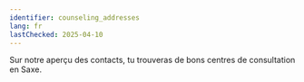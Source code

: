 ```yaml
---
identifier: counseling_addresses
lang: fr
lastChecked: 2025-04-10
---
```


Sur notre <InternalShortLink identifier = "contacts">aperçu des contacts</InternalShortLink>, tu trouveras de bons centres de consultation en Saxe.
